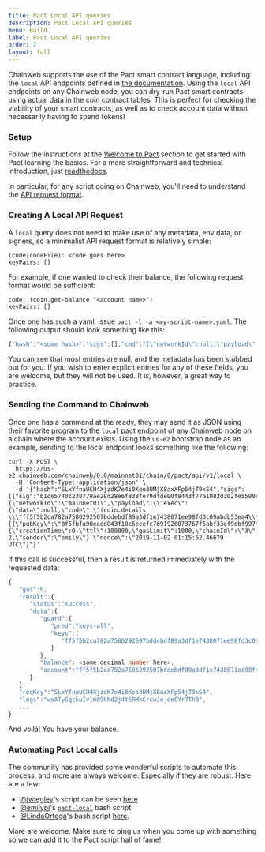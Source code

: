 ```yaml
---
title: Pact Local API queries
description: Pact Local API queries
menu: Build
label: Pact Local API queries
order: 2
layout: full
---
```


Chainweb supports the use of the Pact smart contract language, including the
`local` API endpoints defined in
[the documentation](https://pact-language.readthedocs.io/en/stable/pact-reference.html#rest-api).
Using the `local` API endpoints on any Chainweb node, you can dry-run Pact smart
contracts using actual data in the coin contract tables. This is perfect for
checking the viability of your smart contracts, as well as to check account data
without necessarily having to spend tokens!

### Setup

Follow the instructions at the [Welcome to Pact](/docs/pact/beginner) section to
get started with Pact learning the basics. For a more straightforward and
technical introduction, just
[readthedocs](https://pact-language.readthedocs.io).

In particular, for any script going on Chainweb, you'll need to understand the
[API request format](https://pact-language.readthedocs.io/en/stable/pact-reference.html#api-request-formatter).

### Creating A Local API Request

A `local` query does not need to make use of any metadata, env data, or signers,
so a minimalist API request format is relatively simple:

```pact title=" "
(code|codeFile): <code goes here>
keyPairs: []
```

For example, if one wanted to check their balance, the following request format
would be sufficient:

```pact title=" "
code: (coin.get-balance "<account name>")
keyPairs: []
```

Once one has such a yaml, issue `pact -l -a <my-script-name>.yaml`. The
following output should look something like this:

```typescript title=" "
{"hash":"<some hash>","sigs":[],"cmd":"{\"networkId\":null,\"payload\":{\"exec\":{\"data\":null,\"code\":\"(coin.get-balance \\\"<account-name>\\\")\"}},\"signers\":[],\"meta\":{\"creationTime\":0,\"ttl\":0,\"gasLimit\":0,\"chainId\":\"\",\"gasPrice\":0,\"sender\":\"\"},\"nonce\":\"2019-11-03 01:58:38.266437 UTC\"}"}
```

You can see that most entries are null, and the metadata has been stubbed out
for you. If you wish to enter explicit entries for any of these fields, you are
welcome, but they will not be used. It is, however, a great way to practice.

### Sending the Command to Chainweb

Once one has a command at the ready, they may send it as JSON using their
favorite program to the `local` pact endpoint of any Chainweb node on a chain
where the account exists. Using the `us-e2` bootstrap node as an example,
sending to the local endpoint looks something like the following:

```pact title=" "
curl -X POST \
  https://us-e2.chainweb.com/chainweb/0.0/mainnet01/chain/0/pact/api/v1/local \
  -H 'Content-Type: application/json' \
  -d '{"hash":"SLxYfnaUCH4XjzdK7e4i0Keo3UMjX8axXFp54jT9xS4","sigs":[{"sig":"b1ce5740c230779ae28d28e6f838fe79dfde00f8443f77a1082d302fe55906d56165ce096234ce870dff03e62ee741460230892b0aadf6ae5e29ae0d2984b80f"}],"cmd":"{\"networkId\":\"mainnet01\",\"payload\":{\"exec\":{\"data\":null,\"code\":\"(coin.details \\\"ff5f5b2ca782a7586292507bddebdf89a3df1e7438071ee98fd3c09abdb53ea4\\\")\"}},\"signers\":[{\"pubKey\":\"0f5fbfa90eadd843f18c6ecefc7691926073767f5abf33ef9dbf997fe544c775\"}],\"meta\":{\"creationTime\":0,\"ttl\":100000,\"gasLimit\":1000,\"chainId\":\"3\",\"gasPrice\":1.0e-2,\"sender\":\"emily\"},\"nonce\":\"2019-11-02 01:15:52.46679 UTC\"}"}'
```

If this call is successful, then a result is returned immediately with the
requested data:

```typescript title=" "
{
   "gas":0,
   "result":{
      "status":"success",
      "data":{
         "guard":{
            "pred":"keys-all",
            "keys":[
               "ff5f5b2ca782a7586292507bddebdf89a3df1e7438071ee98fd3c09abdb53ea"
            ]
         },
         "balance": <some decimal number here>,
         "account":"ff5f5b2ca782a7586292507bddebdf89a3df1e7438071ee98fd3c09abdb53ea4"
      }
   },
   "reqKey":"SLxYfnaUCH4XjzdK7e4i0Keo3UMjX8axXFp54jT9xS4",
   "logs":"wsATyGqckuIvlm89hhd2j4t6RMkCrcwJe_oeCYr7Th8",
   ...
}
```

And voilá! You have your balance.

### Automating Pact Local calls

The community has provided some wonderful scripts to automate this process, and
more are always welcome. Especially if they are robust. Here are a few:

- [@jwiegley](https://github.com/jwiegley)'s script can be seen
  [here](https://discordapp.com/channels/502858632178958377/638740469127446538/639926087090044960)
- [@emilypi](https://github.com/emilypi)'s
  [`pact-local`](https://gist.github.com/emilypi/2afe3a1e60fe182a925caee916db46ba)
  bash script
- [@LindaOrtega](https://github.com/LindaOrtega)'s bash script
  [here](https://discordapp.com/channels/502858632178958377/638740469127446538/639869533489725449).

More are welcome. Make sure to ping us when you come up with something so we can
add it to the Pact script hall of fame!
